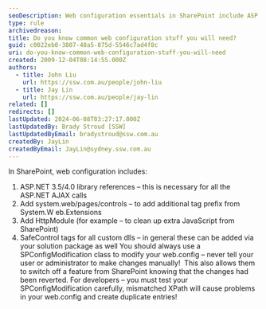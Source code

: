 ```yaml
---
seoDescription: Web configuration essentials in SharePoint include ASP.NET library references, system.web/pages/controls additions, HTTP modules, and safe control tags for custom DLLs.
type: rule
archivedreason:
title: Do you know common web configuration stuff you will need?
guid: c0022eb0-3807-48a5-875d-5546c7ad4f8c
uri: do-you-know-common-web-configuration-stuff-you-will-need
created: 2009-12-04T08:14:55.000Z
authors:
  - title: John Liu
    url: https://ssw.com.au/people/john-liu
  - title: Jay Lin
    url: https://ssw.com.au/people/jay-lin
related: []
redirects: []
lastUpdated: 2024-06-08T03:27:17.000Z
lastUpdatedBy: Brady Stroud [SSW]
lastUpdatedByEmail: bradystroud@ssw.com.au
createdBy: JayLin
createdByEmail: JayLin@sydney.ssw.com.au
---
```


In SharePoint, web configuration includes:

1. ASP.NET 3.5/4.0 library references – this is necessary for all the ASP.NET AJAX calls
2. Add system.web/pages/controls – to add additional tag prefix from System.W eb.Extensions
3. Add HttpModule (for example – to clean up extra JavaScript from SharePoint)
4. SafeControl tags for all custom dlls – in general these can be added via your solution package as well
You should always use a SPConfigModification class to modify your web.config – never tell your user or administrator to make changes manually!  This also allows them to switch off a feature from SharePoint knowing that the changes had been reverted.
For developers – you must test your SPConfigModification carefully, mismatched XPath will cause problems in your web.config and create duplicate entries!
